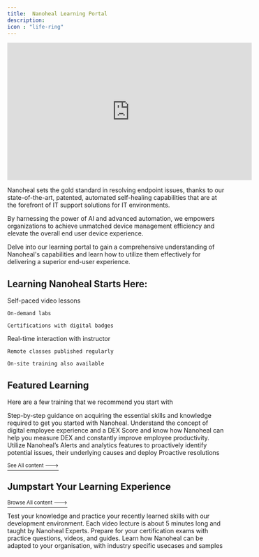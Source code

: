 ```yaml
---
title:  Nanoheal Learning Portal
description:  
icon : "life-ring" 
---
```


<iframe
  width="560"
  height="315"
  src="https://www.youtube.com/embed/4KzFe50RQkQ"
  title="YouTube video player"
  frameborder="0"
  allow="accelerometer; autoplay; clipboard-write; encrypted-media; gyroscope; picture-in-picture"
  allowFullScreen
></iframe>

Nanoheal sets the gold standard in resolving endpoint issues, thanks to our state-of-the-art, patented, automated self-healing capabilities that are at the forefront of IT support solutions for IT environments.

By harnessing the power of AI and advanced automation, we empowers organizations to achieve unmatched device management efficiency and elevate the overall end user device experience.

Delve into our learning portal to gain a comprehensive understanding of Nanoheal's capabilities and learn how to utilize them effectively for delivering a superior end-user experience.


## Learning Nanoheal Starts Here:
<CardGroup cols={2}>
<Card title="Nanoheal University" icon="square-1" href="/content/components/card-group">
    Self-paced video lessons
    
    On-demand labs
    
    Certifications with digital badges
  </Card>
  
  <Card title="Live Instructor-led Courses" icon="square-2" href="/content/components/card-group">
    Real-time interaction with instructor
    
    Remote classes published regularly
    
    On-site training also available
  </Card>
</CardGroup>


## Featured Learning

Here are a few training that we recommend you start with

<CardGroup cols={3}>
  <Card title="Introduction to Nanoheal" icon="square-1" href="/content/components/card-group">
    Step-by-step guidance on acquiring the essential skills and knowledge required to get you started with Nanoheal.
  </Card>
  
  <Card title="Basics of DEX score" icon="square-2" href="/content/components/card-group">
    Understand the concept of digital employee experience and a DEX Score and know how Nanoheal can help you measure DEX and constantly improve employee productivity.
  </Card>

  <Card title="Proactive Resolution" icon="square-3" href="/content/components/card-group">
    Utilize Nanoheal’s Alerts and analytics features to proactively identify potential issues, their underlying causes and deploy Proactive resolutions
  </Card>
</CardGroup>

[<sup>See All content ---></sup>](https://mintlify.com/docs/development)


## Jumpstart Your Learning Experience

[<sup>Browse All content ---></sup>](https://mintlify.com/docs/development)

<CardGroup cols={2}>
  <Card title="Hands-On Labs & Quizzes" icon="square-1" href="/content/components/card-group">
    Test your knowledge and practice your recently learned skills with our development environment.
  </Card>
  <Card title="Byte-Sized Video Lectures" icon="square-2" href="/content/components/card-group">
    Each video lecture is about 5 minutes long and taught by Nanoheal Experts.
  </Card>
  <Card title="Study Guides and Materials" icon="square-3" href="/content/components/card-group">
    Prepare for your certification exams with practice questions, videos, and guides.
  </Card>
    <Card title="Specific Use cases" icon="square-4" href="/content/components/card-group">
    Learn how Nanoheal can be adapted to your organisation, with industry specific usecases and samples
  </Card>
</CardGroup>
